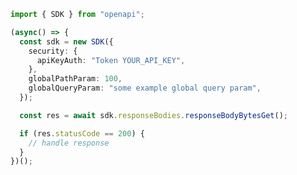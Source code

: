 ```typescript showLineNumbers copy filename="Response Body Bytes Get usage example"
import { SDK } from "openapi";

(async() => {
  const sdk = new SDK({
    security: {
      apiKeyAuth: "Token YOUR_API_KEY",
    },
    globalPathParam: 100,
    globalQueryParam: "some example global query param",
  });

  const res = await sdk.responseBodies.responseBodyBytesGet();

  if (res.statusCode == 200) {
    // handle response
  }
})();
```

